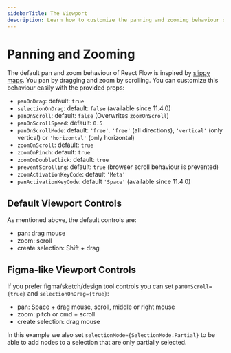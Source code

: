 ```yaml
---
sidebarTitle: The Viewport
description: Learn how to customize the panning and zooming behaviour of React Flow.
---
```


# Panning and Zooming

The default pan and zoom behaviour of React Flow is inspired by [slippy maps](https://wiki.openstreetmap.org/wiki/Slippy_map). You pan by dragging and zoom by scrolling. You can customize this behaviour easily with the provided props:

- `panOnDrag`: default: `true`
- `selectionOnDrag`: default: `false` (available since 11.4.0)
- `panOnScroll`: default: `false` (Overwrites `zoomOnScroll`)
- `panOnScrollSpeed`: default: `0.5`
- `panOnScrollMode`: default: `'free'`. `'free'` (all directions), `'vertical'` (only vertical) or `'horizontal'` (only horizontal)
- `zoomOnScroll`: default: `true`
- `zoomOnPinch`: default: `true`
- `zoomOnDoubleClick`: default: `true`
- `preventScrolling`: default: `true` (browser scroll behaviour is prevented)
- `zoomActivationKeyCode`: default `'Meta'`
- `panActivationKeyCode`: default `'Space'` (available since 11.4.0)

## Default Viewport Controls

As mentioned above, the default controls are:

- pan: drag mouse
- zoom: scroll
- create selection: Shift + drag




<RemoteCodeViewer route="learn/zoom-pan" framework="react" />

## Figma-like Viewport Controls

If you prefer figma/sketch/design tool controls you can set `panOnScroll={true}` and `selectionOnDrag={true}`:

- pan: Space + drag mouse, scroll, middle or right mouse
- zoom: pitch or cmd + scroll
- create selection: drag mouse

<RemoteCodeViewer route="learn/zoom-pan-2" framework="react" />

In this example we also set `selectionMode={SelectionMode.Partial}` to be able to add nodes to a selection that are only partially selected.
